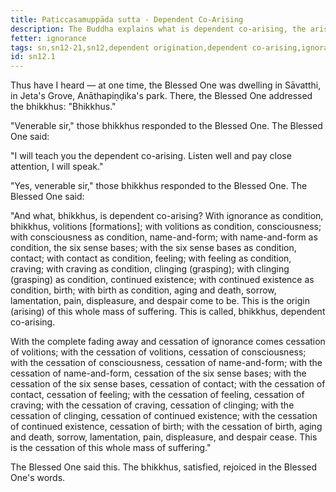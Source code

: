 ```yaml
---
title: Paṭiccasamuppāda sutta - Dependent Co-Arising
description: The Buddha explains what is dependent co-arising, the arising and ending of suffering.
fetter: ignorance
tags: sn,sn12-21,sn12,dependent origination,dependent co-arising,ignorance,wisdom,suffering
id: sn12.1
---
```


Thus have I heard — at one time, the Blessed One was dwelling in Sāvatthi, in Jeta's Grove, Anāthapiṇḍika's park. There, the Blessed One addressed the bhikkhus: "Bhikkhus."

"Venerable sir," those bhikkhus responded to the Blessed One. The Blessed One said:

"I will teach you the dependent co-arising. Listen well and pay close attention, I will speak."

"Yes, venerable sir," those bhikkhus responded to the Blessed One. The Blessed One said:

"And what, bhikkhus, is dependent co-arising? With ignorance as condition, bhikkhus, volitions [formations]; with volitions as condition, consciousness; with consciousness as condition, name-and-form; with name-and-form as condition, the six sense bases; with the six sense bases as condition, contact; with contact as condition, feeling; with feeling as condition, craving; with craving as condition, clinging (grasping); with clinging (grasping) as condition, continued existence; with continued existence as condition, birth; with birth as condition, aging and death, sorrow, lamentation, pain, displeasure, and despair come to be. This is the origin (arising) of this whole mass of suffering. This is called, bhikkhus, dependent co-arising.

With the complete fading away and cessation of ignorance comes cessation of volitions; with the cessation of volitions, cessation of consciousness; with the cessation of consciousness, cessation of name-and-form; with the cessation of name-and-form, cessation of the six sense bases; with the cessation of the six sense bases, cessation of contact; with the cessation of contact, cessation of feeling; with the cessation of feeling, cessation of craving; with the cessation of craving, cessation of clinging; with the cessation of clinging, cessation of continued existence; with the cessation of continued existence, cessation of birth; with the cessation of birth, aging and death, sorrow, lamentation, pain, displeasure, and despair cease. This is the cessation of this whole mass of suffering."

The Blessed One said this. The bhikkhus, satisfied, rejoiced in the Blessed One's words.